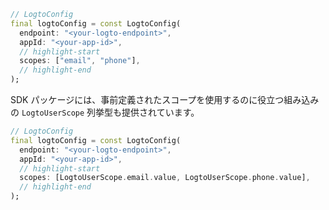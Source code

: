 ```dart title="lib/main.dart"
// LogtoConfig
final logtoConfig = const LogtoConfig(
  endpoint: "<your-logto-endpoint>",
  appId: "<your-app-id>",
  // highlight-start
  scopes: ["email", "phone"],
  // highlight-end
);
```

SDK パッケージには、事前定義されたスコープを使用するのに役立つ組み込みの `LogtoUserScope` 列挙型も提供されています。

```dart
// LogtoConfig
final logtoConfig = const LogtoConfig(
  endpoint: "<your-logto-endpoint>",
  appId: "<your-app-id>",
  // highlight-start
  scopes: [LogtoUserScope.email.value, LogtoUserScope.phone.value],
  // highlight-end
);
```
